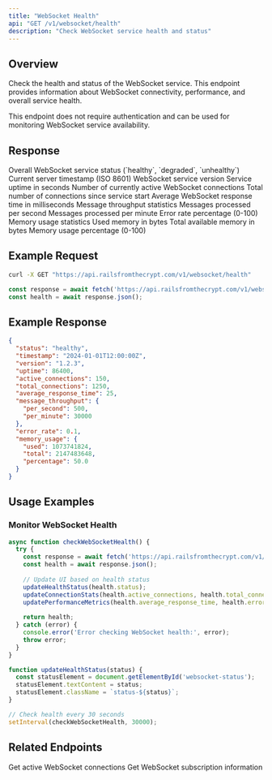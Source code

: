 ```yaml
---
title: "WebSocket Health"
api: "GET /v1/websocket/health"
description: "Check WebSocket service health and status"
---
```


## Overview

Check the health and status of the WebSocket service. This endpoint provides information about WebSocket connectivity, performance, and overall service health.

<Note>
This endpoint does not require authentication and can be used for monitoring WebSocket service availability.
</Note>

## Response

<ResponseField name="status" type="string">
  Overall WebSocket service status (`healthy`, `degraded`, `unhealthy`)
</ResponseField>

<ResponseField name="timestamp" type="string">
  Current server timestamp (ISO 8601)
</ResponseField>

<ResponseField name="version" type="string">
  WebSocket service version
</ResponseField>

<ResponseField name="uptime" type="number">
  Service uptime in seconds
</ResponseField>

<ResponseField name="active_connections" type="number">
  Number of currently active WebSocket connections
</ResponseField>

<ResponseField name="total_connections" type="number">
  Total number of connections since service start
</ResponseField>

<ResponseField name="average_response_time" type="number">
  Average WebSocket response time in milliseconds
</ResponseField>

<ResponseField name="message_throughput" type="object">
  Message throughput statistics
</ResponseField>

<ResponseField name="message_throughput.per_second" type="number">
  Messages processed per second
</ResponseField>

<ResponseField name="message_throughput.per_minute" type="number">
  Messages processed per minute
</ResponseField>

<ResponseField name="error_rate" type="number">
  Error rate percentage (0-100)
</ResponseField>

<ResponseField name="memory_usage" type="object">
  Memory usage statistics
</ResponseField>

<ResponseField name="memory_usage.used" type="number">
  Used memory in bytes
</ResponseField>

<ResponseField name="memory_usage.total" type="number">
  Total available memory in bytes
</ResponseField>

<ResponseField name="memory_usage.percentage" type="number">
  Memory usage percentage (0-100)
</ResponseField>

## Example Request

<CodeGroup>

```bash cURL
curl -X GET "https://api.railsfromthecrypt.com/v1/websocket/health"
```

```javascript JavaScript
const response = await fetch('https://api.railsfromthecrypt.com/v1/websocket/health');
const health = await response.json();
```

</CodeGroup>

## Example Response

<ResponseExample>

```json Success Response
{
  "status": "healthy",
  "timestamp": "2024-01-01T12:00:00Z",
  "version": "1.2.3",
  "uptime": 86400,
  "active_connections": 150,
  "total_connections": 1250,
  "average_response_time": 25,
  "message_throughput": {
    "per_second": 500,
    "per_minute": 30000
  },
  "error_rate": 0.1,
  "memory_usage": {
    "used": 1073741824,
    "total": 2147483648,
    "percentage": 50.0
  }
}
```

</ResponseExample>

## Usage Examples

### Monitor WebSocket Health

<CodeGroup>

```javascript JavaScript
async function checkWebSocketHealth() {
  try {
    const response = await fetch('https://api.railsfromthecrypt.com/v1/websocket/health');
    const health = await response.json();
    
    // Update UI based on health status
    updateHealthStatus(health.status);
    updateConnectionStats(health.active_connections, health.total_connections);
    updatePerformanceMetrics(health.average_response_time, health.error_rate);
    
    return health;
  } catch (error) {
    console.error('Error checking WebSocket health:', error);
    throw error;
  }
}

function updateHealthStatus(status) {
  const statusElement = document.getElementById('websocket-status');
  statusElement.textContent = status;
  statusElement.className = `status-${status}`;
}

// Check health every 30 seconds
setInterval(checkWebSocketHealth, 30000);
```

</CodeGroup>

## Related Endpoints

<CardGroup cols={2}>
  <Card
    title="WebSocket Connections"
    icon="network-wired"
    href="/api/websocket/connections"
  >
    Get active WebSocket connections
  </Card>
  <Card
    title="WebSocket Subscriptions"
    icon="rss"
    href="/api/websocket/subscriptions"
  >
    Get WebSocket subscription information
  </Card>
</CardGroup>

